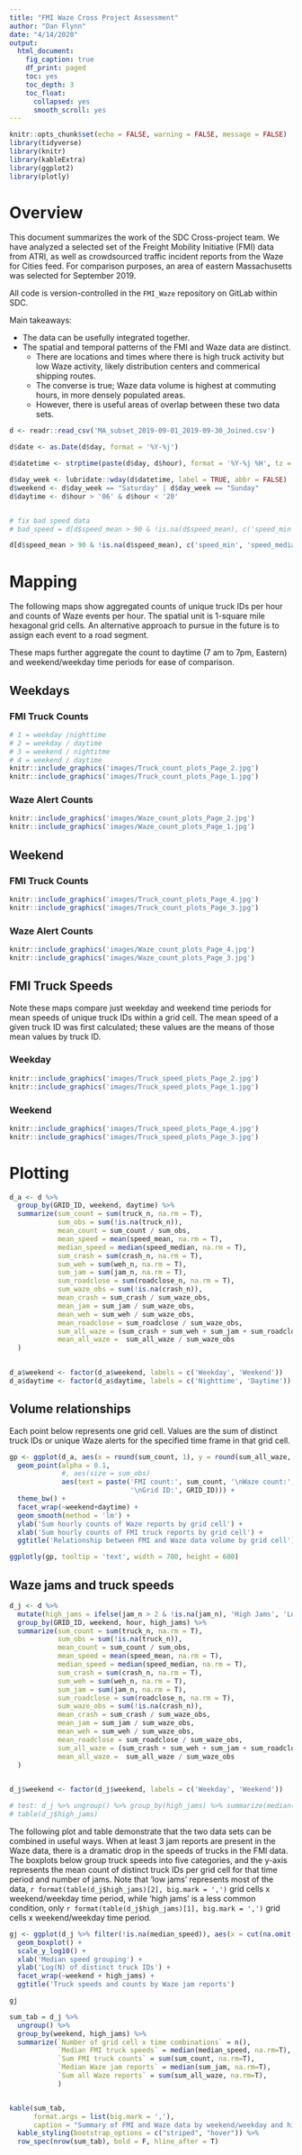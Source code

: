```yaml
---
title: "FMI Waze Cross Project Assessment"
author: "Dan Flynn"
date: "4/14/2020"
output:
  html_document:
    fig_caption: true
    df_print: paged
    toc: yes
    toc_depth: 3
    toc_float:
      collapsed: yes
      smooth_scroll: yes
---
```


<!-- Add the following line manually to the rendered HTML document so that IE does not block the javascript elements: -->
<!-- saved from url=(0014)about:internet --> 

```r
knitr::opts_chunk$set(echo = FALSE, warning = FALSE, message = FALSE)
library(tidyverse)
library(knitr)
library(kableExtra)
library(ggplot2)
library(plotly)
```

# Overview

This document summarizes the work of the SDC Cross-project team. We have analyzed a selected set of the Freight Mobility Initiative (FMI) data from ATRI, as well as crowdsourced traffic incident reports from the Waze for Cities feed. For comparison purposes, an area of eastern Massachusetts was selected for September 2019. 

All code is version-controlled in the `FMI_Waze` repository on GitLab within SDC.

Main takeaways:

- The data can be usefully integrated together.
- The spatial and temporal patterns of the FMI and Waze data are distinct. 
  + There are locations and times where there is high truck activity but low Waze activity, likely distribution centers and commerical shipping routes.
  + The converse is true; Waze data volume is highest at commuting hours, in more densely populated areas.
  + However, there is useful areas of overlap between these two data sets.

```r


d <- readr::read_csv('MA_subset_2019-09-01_2019-09-30_Joined.csv')

d$date <- as.Date(d$day, format = '%Y-%j')

d$datetime <- strptime(paste(d$day, d$hour), format = '%Y-%j %H', tz = 'US/Eastern')

d$day_week <- lubridate::wday(d$datetime, label = TRUE, abbr = FALSE)
d$weekend <- d$day_week == "Saturday" | d$day_week == "Sunday"
d$daytime <- d$hour > '06' & d$hour < '20'


# fix bad speed data
# bad_speed = d[d$speed_mean > 90 & !is.na(d$speed_mean), c('speed_min', 'speed_median', 'speed_mean', 'speed_max')]

d[d$speed_mean > 90 & !is.na(d$speed_mean), c('speed_min', 'speed_median', 'speed_mean', 'speed_max')] = NA

```

# Mapping 

The following maps show aggregated counts of unique truck IDs per hour and counts of Waze events per hour. The spatial unit is 1-square mile hexagonal grid cells. An alternative approach to pursue in the future is to assign each event to a road segment.

These maps further aggregate the count to daytime (7 am to 7pm, Eastern) and weekend/weekday time periods for ease of comparison.

## Weekdays {.tabset .tabset-pills}

### FMI Truck Counts

```r
# 1 = weekday /nighttime
# 2 = weekday / daytime
# 3 = weekend / nightitme
# 4 = weekend / daytime
knitr::include_graphics('images/Truck_count_plots_Page_2.jpg')
knitr::include_graphics('images/Truck_count_plots_Page_1.jpg')

```

### Waze Alert Counts

```r
knitr::include_graphics('images/Waze_count_plots_Page_2.jpg')
knitr::include_graphics('images/Waze_count_plots_Page_1.jpg')

```

## Weekend {.tabset .tabset-pills}

### FMI Truck Counts

```r
knitr::include_graphics('images/Truck_count_plots_Page_4.jpg')
knitr::include_graphics('images/Truck_count_plots_Page_3.jpg')
```

### Waze Alert Counts

```r
knitr::include_graphics('images/Waze_count_plots_Page_4.jpg')
knitr::include_graphics('images/Waze_count_plots_Page_3.jpg')

```


## FMI Truck Speeds {.tabset .tabset-pills}

Note these maps compare just weekday and weekend time periods for mean speeds of unique truck IDs within a grid cell. 
The mean speed of a given truck ID was first calculated; these values are the means of those mean values by truck ID.

### Weekday

```r
knitr::include_graphics('images/Truck_speed_plots_Page_2.jpg')
knitr::include_graphics('images/Truck_speed_plots_Page_1.jpg')
```


### Weekend

```r
knitr::include_graphics('images/Truck_speed_plots_Page_4.jpg')
knitr::include_graphics('images/Truck_speed_plots_Page_3.jpg')

```


# Plotting 

```r
d_a <- d %>%
  group_by(GRID_ID, weekend, daytime) %>%
  summarize(sum_count = sum(truck_n, na.rm = T),
            sum_obs = sum(!is.na(truck_n)),
            mean_count = sum_count / sum_obs,
            mean_speed = mean(speed_mean, na.rm = T),
            median_speed = median(speed_median, na.rm = T),
            sum_crash = sum(crash_n, na.rm = T),
            sum_weh = sum(weh_n, na.rm = T),
            sum_jam = sum(jam_n, na.rm = T),
            sum_roadclose = sum(roadclose_n, na.rm = T),
            sum_waze_obs = sum(!is.na(crash_n)),
            mean_crash = sum_crash / sum_waze_obs,
            mean_jam = sum_jam / sum_waze_obs,
            mean_weh = sum_weh / sum_waze_obs,
            mean_roadclose = sum_roadclose / sum_waze_obs,
            sum_all_waze = (sum_crash + sum_weh + sum_jam + sum_roadclose),
            mean_all_waze =  sum_all_waze / sum_waze_obs
  )
            

d_a$weekend <- factor(d_a$weekend, labels = c('Weekday', 'Weekend'))
d_a$daytime <- factor(d_a$daytime, labels = c('Nighttime', 'Daytime'))


```

## Volume relationships

Each point below represents one grid cell. Values are the sum of distinct truck IDs or unique Waze alerts for the specified time frame in that grid cell.


```r
gp <- ggplot(d_a, aes(x = round(sum_count, 1), y = round(sum_all_waze, 1))) +
  geom_point(alpha = 0.1,
             #, aes(size = sum_obs)
             aes(text = paste('FMI count:', sum_count, '\nWaze count:', sum_all_waze,
                              '\nGrid ID:', GRID_ID))) +
  theme_bw() +
  facet_wrap(~weekend+daytime) +
  geom_smooth(method = 'lm') +
  ylab('Sum hourly counts of Waze reports by grid cell') +
  xlab('Sum hourly counts of FMI truck reports by grid cell') +
  ggtitle('Relationship between FMI and Waze data volume by grid cell')

ggplotly(gp, tooltip = 'text', width = 700, height = 600)

```

## Waze jams and truck speeds

```r
d_j <- d %>%
  mutate(high_jams = ifelse(jam_n > 2 & !is.na(jam_n), 'High Jams', 'Low Jams')) %>%
  group_by(GRID_ID, weekend, hour, high_jams) %>%
  summarize(sum_count = sum(truck_n, na.rm = T),
            sum_obs = sum(!is.na(truck_n)),
            mean_count = sum_count / sum_obs,
            mean_speed = mean(speed_mean, na.rm = T),
            median_speed = median(speed_median, na.rm = T),
            sum_crash = sum(crash_n, na.rm = T),
            sum_weh = sum(weh_n, na.rm = T),
            sum_jam = sum(jam_n, na.rm = T),
            sum_roadclose = sum(roadclose_n, na.rm = T),
            sum_waze_obs = sum(!is.na(crash_n)),
            mean_crash = sum_crash / sum_waze_obs,
            mean_jam = sum_jam / sum_waze_obs,
            mean_weh = sum_weh / sum_waze_obs,
            mean_roadclose = sum_roadclose / sum_waze_obs,
            sum_all_waze = (sum_crash + sum_weh + sum_jam + sum_roadclose),
            mean_all_waze =  sum_all_waze / sum_waze_obs
  )
            

d_j$weekend <- factor(d_j$weekend, labels = c('Weekday', 'Weekend'))

# test: d_j %>% ungroup() %>% group_by(high_jams) %>% summarize(median(sum_jam))
# table(d_j$high_jams)
```

The following plot and table demonstrate that the two data sets can be combined in useful ways. When at least 3 jam reports are present in the Waze data, there is a dramatic drop in the speeds of trucks in the FMI data. The boxplots below group truck speeds into five categories, and the y-axis represents the mean count of distinct truck IDs per grid cell for that time period and number of jams. Note that 'low jams' represents most of the data, `r format(table(d_j$high_jams)[2], big.mark = ',')` grid cells x weekend/weekday time period, while 'high jams' is a less common condition, only `r format(table(d_j$high_jams)[1], big.mark = ',')` grid cells x weekend/weekday time period.



```r
gj <- ggplot(d_j %>% filter(!is.na(median_speed)), aes(x = cut(na.omit(median_speed), 5), y = sum_count)) + 
  geom_boxplot() +
  scale_y_log10() +
  xlab('Median speed grouping') +
  ylab('Log(N) of distinct truck IDs') +
  facet_wrap(~weekend + high_jams) +
  ggtitle('Truck speeds and counts by Waze jam reports')

gj  

```



```r
sum_tab = d_j %>%
  ungroup() %>%
  group_by(weekend, high_jams) %>%
  summarize(`Number of grid cell x time combinations` = n(),
            `Median FMI truck speeds` = median(median_speed, na.rm=T),
            `Sum FMI truck counts` = sum(sum_count, na.rm=T),
            `Median Waze jam reports` = median(sum_jam, na.rm=T),
            `Sum all Waze reports` = sum(sum_all_waze, na.rm=T),
            )


kable(sum_tab,
      format.args = list(big.mark = ','),
      caption = "Summary of FMI and Waze data by weekend/weekday and high Waze jam counts" ) %>% 
  kable_styling(bootstrap_options = c("striped", "hover")) %>%
  row_spec(nrow(sum_tab), bold = F, hline_after = T)


```